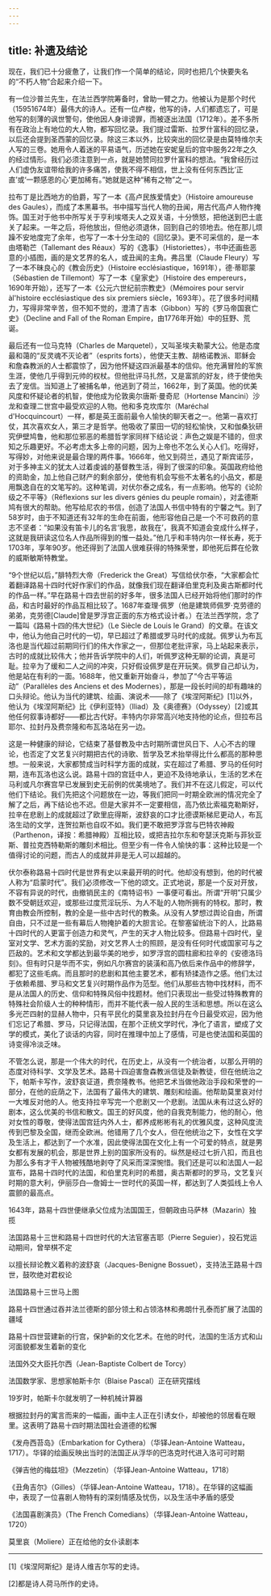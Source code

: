 ```yaml
---
---
---
```

title: 补遗及结论
---




现在，我们已十分疲惫了，让我们作一个简单的结论，同时也把几个快要失名的“不朽人物”合起来介绍一下。

有一位沙普兰先生，在法兰西学院筹备时，曾助一臂之力。他被认为是那个时代（15951674年）最伟大的诗人。还有一位卢梭，他写的诗，人们都遗忘了，可是他写的刻薄的讽世警句，使他因人身诽谤罪，而被逐出法国（1712年）。差不多所有在政治上有地位的大人物，都写回忆录。我们提过雷斯、拉罗什富科的回忆录，以后还会提到圣西蒙的回忆录。除这三本以外，比较突出的回忆录是由莫特维尔夫人写的三卷。她用令人着迷的平易语气，历述她在安妮皇后的宫中服务22年之久的经过情形。我们必须注意到一点，就是她赞同拉罗什富科的想法。“我曾经历过人们虚伪友谊带给我的许多痛苦，使我不得不相信，世上没有任何东西比‘正直’或‘一颗感恩的心’更加稀有。”她就是这种“稀有之物”之一。

拉布丁是比西地方的伯爵，写了一本《高卢民族爱情史》（Histoire amoureuse des Gaules），而成了本黑幕书。书中描写当代人物的丑闻，用古代高卢人物作掩饰。国王对于他书中所写关于亨利埃塔夫人之双关语，十分愤怒，把他送到巴士底关了起来。一年之后，将他放出，但他必须退休，回到自己的领地去。他在那儿烦躁不安地度完了余年，也写了一本十分生动的《回忆录》。更不可采信的，是一本由塔勒芒（Tallemant des Réaux）写的《逸事》（Historiettes），书中还画些恶意的小插图，画的是文艺界的名人，或丑闻的主角。弗吕里（Claude Fleury）写了一本不昧良心的《教会历史》（Histoire ecclésiastique，1691年），德·蒂耶蒙（Sébastien de Tillemont）写了一本《皇家史》（Histoire des empereurs，1690年开始），还写了一本《公元六世纪前宗教史》（Mémoires pour servir àl'histoire ecclésiastique des six premiers siècle，1693年）。花了很多时间精力，写得非常辛苦，但不知不觉的，澄清了吉本（Gibbon）写的《罗马帝国衰亡史》（Decline and Fall of the Roman Empire，由1776年开始）中的狂野、荒诞。

最后还有一位马克特（Charles de Marquetel），又叫圣埃夫勒蒙大公。他是态度最和蔼的“反灵魂不灭论者”（esprits forts），他使天主教、胡格诺教派、耶稣会和詹森教派的人士都震惊了，因为他怀疑这四派最基本的信仰。他充满冒险的军旅生涯，使他几乎得到元帅的权杖。但他批评马扎然，又是富凯的好友，终于使他失去了宠信。当知道上了被捕名单，他逃到了荷兰，1662年，到了英国。他的优美风度和怀疑论者的机智，使他成为伦敦奥尔唐斯·曼奇尼（Hortense Mancini）沙龙和查理二世宫中最受欢迎的人物。他和多克坎库尔（Maréchal d'Hocquincourt）一样，都是英王面前最令人愉快的聊天者之一。他第一喜欢打仗，其次喜欢女人，第三才是哲学。他吸收了蒙田一切的轻松愉快，又和伽桑狄研究伊壁鸠鲁，他和那位邪恶的希腊哲学家同样下结论说：声色之娱是不错的，但求知之乐趣更好。不必考虑太多上帝的问题，因为上帝也不怎么关心人们。吃得好，写得妙，对他来说是最合理的两件事。1666年，他又到荷兰，遇见了斯宾诺莎，对于多神主义的犹太人过着虔诚的基督教生活，得到了很深的印象。英国政府给他的资助金，加上他自己财产的剩余部分，使他有机会写些不太著名的小品文，都是用飘逸自在的文笔写的。这种笔调，对伏尔泰之成名，有一点影响。他写的《论阶级之不平等》（Réflexions sur les divers génies du peuple romain），对孟德斯鸠有很大的帮助。他写给尼农的书信，创造了法国人书信中特有的宁馨之气。到了58岁时，由于不知道还有32年的生命在前面，他形容他自己是一个不可救药的意志不坚者：“如果没有笛卡儿的名言‘我思，故我在’，我真不知道会变成什么样子，这就是我研读这位名人作品所得到的惟一益处。”他几乎和丰特内尔一样长寿，死于1703年，享年90岁。他还得到了法国人很难获得的特殊荣誉，即他死后葬在伦敦的威斯敏斯特教堂。

“9个世纪以后，”腓特烈大帝（Frederick the Great）写信给伏尔泰，“大家都会忙着翻译路易十四时代好作家们的作品，就像我们现在翻译伯里克利及奥古斯都时代的作品一样。”早在路易十四去世前的好多年，很多法国人已经开始将他们那时的作品，和古时最好的作品互相比较了。1687年查理·佩罗（他是建筑师佩罗·克劳德的弟弟，克劳德[Claude]曾是罗浮宫正面的东方格式设计者。）在法兰西学院，念了一篇叫《路易十四的伟大世纪》（Le Siècle de Louis le Grand）的文章。在该文中，他认为他自己时代的一切，早已超过了希腊或罗马时代的成就。佩罗认为布瓦洛也是当代超过前期同行们的伟大作家之一，但那位老批评家，马上站起来表示，古时的成就比较伟大；他并告诉学院中的人们，听佩罗这种无聊的论调，真是可耻。拉辛为了缓和二人之间的冲突，只好假设佩罗是在开玩笑。佩罗自己却认为，他是站在有利的一面。1688年，他又重新开始奋斗，参加了“今古平等运动”（Parallèles des Anciens et des Modernes），那是一段长时间的却有趣味的口头辩论。他认为当代的建筑、绘画、演说术——除了《埃涅阿斯纪》[1]以外，他认为《埃涅阿斯纪》比《伊利亚特》（Iliad）及《奥德赛》（Odyssey）[2]或其他任何叙事诗都好——都比古代好。丰特内尔非常高兴地支持他的论点，但拉布吕耶尔、拉封丹及费奈隆和布瓦洛站在另一边。

这是一种健康的辩论，它结束了基督教及中古时期所谓世风日下、人心不古的理论，也否定了文艺复兴时期把古代的诗歌、哲学及艺术抬举得比什么都高的那种思想。一般来说，大家都赞成当时科学方面的成就，实在超过了希腊、罗马的任何时期，连布瓦洛也这么说。路易十四的宫廷中人，更迫不及待地承认，生活的艺术在马利或凡尔赛宫早已发展到史无前例的优美境地了。我们并不在这儿假定，可以代他们下结论。我们先把这个问题放在一边，等我们把同一时期全欧洲的情况完全了解了之后，再下结论也不迟。但是大家并不一定要相信，高乃依比索福克勒斯好，拉辛在悲剧上的成就超过了欧里庇得斯，波舒哀的口才比德谟斯梯尼更动人，布瓦洛生动的文学，连贺拉斯也自叹不如。我们更不敢把罗浮宫与巴特农神殿（Parthenon，译按：希腊神殿）互相比较，或把吉拉尔东和夸瑟沃克斯与菲狄亚斯、普拉克西特勒斯的雕刻术相比。但至少有一件令人愉快的事：这种比较是一个值得讨论的问题，而古人的成就并非是无人可以超越的。

伏尔泰称路易十四时代是世界有史以来最开明的时代。他却没有想到，他的时代被人称为“启蒙时代”。我们必须修改一下他的颂文。正式地说，那是一个反对开放，不容有异说的时代，由撤销民主的《南特诏书》一事便可看出。所谓“开明”只属少数不受朝廷欢迎，或那些过度荒淫玩乐、为人不耻的人物所拥有的特权。那时，教育由教会所控制，教的全是一些中古时代的教条。从没有人梦想过舆论自由，所谓自由，只不过是一些有幕后人物掩护着的大胆言论。在黎塞留统治下的人，比路易十四时代的人更富于创造力和灵气，产生的天才人物比较多。但路易十四时代，皇室对文学、艺术方面的奖励，对文艺界人士的照顾，是没有任何时代或国家可与之匹敌的。艺术和文学都达到最华美的地步，如罗浮宫的圆柱廊和拉辛的《安德洛玛刻》。但有时只是华而不实，例如凡尔赛宫的装潢和高乃依后来作品中的修辞学，都犯了这些毛病。而且那时的悲剧和其他主要艺术，都有矫揉造作之感。他们太过于依赖希腊、罗马和文艺复兴时期作品作为范型。他们从那些古物中找材料，而不是从法国人的历史、信仰和特殊风俗中找题材。他们只表现出一些受过特殊教育的特殊社会阶级人士的种种情形，而并不能代表一般人民的生活和思想。所以在这么多光芒四射的显赫人物中，只有平民化的莫里哀及拉封丹在今日最受欢迎，因为他们忘记了希腊、罗马，只记得法国，在那个正统文学时代，净化了语言，塑成了文学的模式，美化了谈话的内容，同时在推理中加上了感情，可是也使法国和英国的诗变得冷淡乏味。

不管怎么说，那是一个伟大的时代，在历史上，从没有一个统治者，以那么开明的态度对待科学、文学及艺术。路易十四迫害詹森教派信徒及新教徒，但在他统治之下，帕斯卡写作，波舒哀证道，费奈隆教书。他把艺术当做他政治手段和荣誉的一部分，在他的庇荫之下，法国有了最伟大的建筑、雕刻和绘画。他帮助莫里哀对付一大堆反对他的人。他支持拉辛写完一个悲剧又一个悲剧。法国从未有过这么好的剧本，这么优美的书信和散文。国王的好风度，他的自我克制能力，他的耐心，他对女性的尊敬，使得法国宫廷内外人士，都养成彬彬有礼的优雅风度，这种风度流传到巴黎及全国，继而全欧洲。他错用了几个女人，但在他统治之下，女性在文学及生活上，都达到了一个水准，因此使得法国在文化上有一个可爱的特点，就是男女都有发展的机会，那是世界上别的国家所没有的。纵然是经过七折八扣，而且也为那么多有才干人物被残酷地剥夺了风采而深深惋惜。我们还是可以和法国人一起宣布，路易十四时代的法国，和伯里克利时的希腊，奥古斯都时的罗马，文艺复兴时期的意大利，伊丽莎白—詹姆士一世时代的英国一样，都达到了人类弧线上令人震颤的最高点。



1643年，路易十四世便继承父位成为法国国王，但朝政由马萨林（Mazarin）独揽



法国路易十三世和路易十四世时代的大法官塞吉耶（Pierre Seguier），投石党运动期间，曾举棋不定



以擅长辩论教义着称的波舒哀（Jacques-Benigne Bossuet），支持法王路易十四世，鼓吹绝对君权论



法国路易十三世马上图



路易十四世通过吞并法兰德斯的部分领土和占领洛林和弗朗什孔泰而扩展了法国的疆域



路易十四世营建新的行宫，保护新的文化艺术。在他的时代，法国的生活方式和山河面貌都发生着新的变化



法国外交大臣托尔西（Jean-Baptiste Colbert de Torcy）



法国数学家、思想家帕斯卡尔（Blaise Pascal）正在研究摆线



19岁时，帕斯卡尔就发明了一种机械计算器



根据拉封丹的寓言而来的一幅画，画中主人正在引诱女仆，却被他的邻居看在眼里。这表明了路易十四时期法国社会道德的松懈



《发舟西苔岛》（Embarkation for Cythera）（华铎Jean-Antoine Watteau，1717）。华铎的绘画反映出当时的法国正从浮华的巴洛克时代进入洛可可时期



《弹吉他的梅兹坦》（Mezzetin）（华铎Jean-Antoine Watteau，1718）



《丑角吉尔》（Gilles）（华铎Jean-Antoine Watteau，1718）。在华铎的这幅画中，表现了一位喜剧人物特有的深刻情感及忧伤，以及生活中矛盾的感受



《法国喜剧演员》（The French Comedians）（华铎Jean-Antoine Watteau，1720）



莫里哀（Moliere）正在给他的女仆读剧本



* * *



[1]《埃涅阿斯纪》是诗人维吉尔写的史诗。

[2]都是诗人荷马所作的史诗。